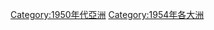 {{Commonscat|1954 in Asia}}
{{Catmore}}
{{Year by category
| m = 1
| c = 9
| d = 5
| y = 4
| cat = 亞洲
| sortkey = 1954
| in = 
| parent = 依年份劃分的20世紀亞洲
| subcat = 1954年各大洲
}}

[[Category:1950年代亞洲|Category:1950年代亞洲]]
[[Category:1954年各大洲|Category:1954年各大洲]]